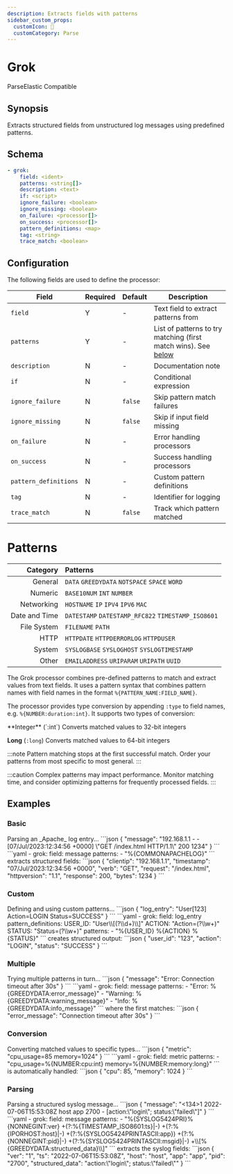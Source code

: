 ```yaml
---
description: Extracts fields with patterns
sidebar_custom_props:
  customIcon: 🎯 
  customCategory: Parse
---
```


# Grok

<span className="theme-doc-version-badge badge badge--primary">Parse</span><span className="theme-doc-version-badge badge badge--secondary">Elastic Compatible</span>

## Synopsis

Extracts structured fields from unstructured log messages using predefined patterns.

## Schema

```yaml {2-3}
- grok:
    field: <ident>
    patterns: <string[]>
    description: <text>
    if: <script>
    ignore_failure: <boolean>
    ignore_missing: <boolean>
    on_failure: <processor[]>
    on_success: <processor[]>
    pattern_definitions: <map>
    tag: <string>
    trace_match: <boolean>
```

## Configuration

The following fields are used to define the processor:

|Field|Required|Default|Description|
|---|---|---|---|
|`field`|Y|-|Text field to extract patterns from|
|`patterns`|Y|-|List of patterns to try matching (first match wins). See [below](#patterns)|
|`description`|N|-|Documentation note|
|`if`|N|-|Conditional expression|
|`ignore_failure`|N|`false`|Skip pattern match failures|
|`ignore_missing`|N|`false`|Skip if input field missing|
|`on_failure`|N|-|Error handling processors|
|`on_success`|N|-|Success handling processors|
|`pattern_definitions`|N|-|Custom pattern definitions|
|`tag`|N|-|Identifier for logging|
|`trace_match`|N|`false`|Track which pattern matched|

# Patterns

|Category|Patterns|
|--:|:--|
|General|`DATA` `GREEDYDATA` `NOTSPACE` `SPACE` `WORD`|
|Numeric|`BASE10NUM` `INT` `NUMBER`|
|Networking|`HOSTNAME` `IP` `IPV4` `IPV6` `MAC`|
|Date and Time|`DATESTAMP` `DATESTAMP_RFC822` `TIMESTAMP_ISO8601`|
|File System|`FILENAME` `PATH`|
|HTTP|`HTTPDATE` `HTTPDERRORLOG` `HTTPDUSER`|
|System|`SYSLOGBASE` `SYSLOGHOST` `SYSLOGTIMESTAMP`|
|Other|`EMAILADDRESS` `URIPARAM` `URIPATH` `UUID`|## Details

 The Grok processor combines pre-defined patterns to match and extract values from text fields. It uses a pattern syntax that combines pattern names with field names in the format `%{PATTERN_NAME:FIELD_NAME}`.

The processor provides type conversion by appending `:type` to field names, e.g. `%{NUMBER:duration:int}`. It supports two types of conversion:

<TermTable>
  <TermCol>**Integer** (`:int`)</TermCol>
  <DefCol>Converts matched values to 32-bit integers</DefCol>

  <TermCol>**Long** (`:long`)</TermCol>
  <DefCol>Converts matched values to 64-bit integers</DefCol>
</TermTable>

:::note
Pattern matching stops at the first successful match. Order your patterns from most specific to most general.
:::

:::caution
Complex patterns may impact performance. Monitor matching time, and consider optimizing patterns for frequently processed fields.
:::

## Examples

### Basic

<ExampleGrid>
  <CommentCol>
    Parsing an _Apache_ log entry...
  </CommentCol>
  <CodeCol>
    ```json
    {
      "message": "192.168.1.1 - - [07/Jul/2023:12:34:56 +0000] \"GET /index.html HTTP/1.1\" 200 1234"
    }
    ```
    ```yaml
    - grok:
        field: message
        patterns:
          - "%{COMMONAPACHELOG}"
    ```
  </CodeCol>
  <CommentCol>
    extracts structured fields:
  </CommentCol>
  <CodeCol>
    ```json
    {
      "clientip": "192.168.1.1",
      "timestamp": "07/Jul/2023:12:34:56 +0000",
      "verb": "GET",
      "request": "/index.html",
      "httpversion": "1.1",
      "response": 200,
      "bytes": 1234
    }
    ```
  </CodeCol>
</ExampleGrid>

### Custom

<ExampleGrid>
  <CommentCol>
    Defining and using custom patterns...
  </CommentCol>
  <CodeCol>
    ```json
    {
      "log_entry": "User[123] Action=LOGIN Status=SUCCESS"
    }
    ```
    ```yaml
    - grok:
        field: log_entry
        pattern_definitions:
          USER_ID: "User\\[(?<user_id>\\d+)\\]"
          ACTION: "Action=(?<action>\\w+)"
          STATUS: "Status=(?<status>\\w+)"
        patterns:
          - "%{USER_ID} %{ACTION} %{STATUS}"
    ```
  </CodeCol>
  <CommentCol>
    creates structured output:
  </CommentCol>
  <CodeCol>
    ```json
    {
      "user_id": "123",
      "action": "LOGIN",
      "status": "SUCCESS"
    }
    ```
  </CodeCol>
</ExampleGrid>

### Multiple

<ExampleGrid>
  <CommentCol>
    Trying multiple patterns in turn...
  </CommentCol>
  <CodeCol>
    ```json
    {
      "message": "Error: Connection timeout after 30s"
    }
    ```
    ```yaml
    - grok:
        field: message
        patterns:
          - "Error: %{GREEDYDATA:error_message}"
          - "Warning: %{GREEDYDATA:warning_message}"
          - "Info: %{GREEDYDATA:info_message}"
    ```
  </CodeCol>
  <CommentCol>
    where the first matches:
  </CommentCol>
  <CodeCol>
    ```json
    {
      "error_message": "Connection timeout after 30s"
    }
    ```
  </CodeCol>
</ExampleGrid>

### Conversion

<ExampleGrid>
  <CommentCol>
    Converting matched values to specific types...
  </CommentCol>
  <CodeCol>
    ```json
    {
      "metric": "cpu_usage=85 memory=1024"
    }
    ```
    ```yaml
    - grok:
        field: metric
        patterns:
          - "cpu_usage=%{NUMBER:cpu:int} memory=%{NUMBER:memory:long}"
    ```
  </CodeCol>
  <CommentCol>
    is automatically handled:
  </CommentCol>
  <CodeCol>
    ```json
    {
      "cpu": 85,
      "memory": 1024
    }
    ```
  </CodeCol>
</ExampleGrid>

### Parsing

<ExampleGrid>
  <CommentCol>
    Parsing a structured syslog message...
  </CommentCol>
  <CodeCol>
    ```json
    {
      "message": "<134>1 2022-07-06T15:53:08Z host app 2700 - [action:\"login\"; status:\"failed\"]"
    }
    ```
    ```yaml
    - grok:
        field: message
        patterns:
          - "%{SYSLOG5424PRI}%{NONNEGINT:ver} +(?:%{TIMESTAMP_ISO8601:ts}|-) +(?:%{IPORHOST:host}|-) +(?:%{SYSLOG5424PRINTASCII:app}) +(?:%{NONNEGINT:pid}|-) +(?:%{SYSLOG5424PRINTASCII:msgid}|-) +\\[%{GREEDYDATA:structured_data}\\]"
    ```
  </CodeCol>
  <CommentCol>
    extracts the syslog fields:
  </CommentCol>
  <CodeCol>
    ```json
    {
      "ver": "1",
      "ts": "2022-07-06T15:53:08Z",
      "host": "host",
      "app": "app",
      "pid": "2700",
      "structured_data": "action:\"login\"; status:\"failed\""
    }
    ```
  </CodeCol>
</ExampleGrid>
